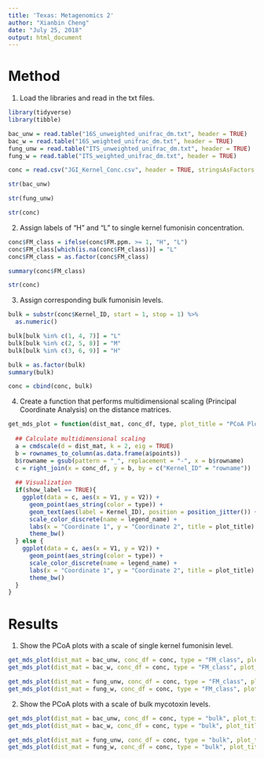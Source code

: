 ```yaml
---
title: 'Texas: Metagenomics 2'
author: "Xianbin Cheng"
date: "July 25, 2018"
output: html_document
---
```


# Method #

1. Load the libraries and read in the txt files.

```r
library(tidyverse)
library(tibble)
```

```r
bac_unw = read.table("16S_unweighted_unifrac_dm.txt", header = TRUE)
bac_w = read.table("16S_weighted_unifrac_dm.txt", header = TRUE)
fung_unw = read.table("ITS_unweighted_unifrac_dm.txt", header = TRUE)
fung_w = read.table("ITS_weighted_unifrac_dm.txt", header = TRUE)

conc = read.csv("JGI_Kernel_Conc.csv", header = TRUE, stringsAsFactors = FALSE)
```

```r
str(bac_unw)

str(fung_unw)

str(conc)
```

2. Assign labels of "H" and "L" to single kernel fumonisin concentration.

```r
conc$FM_class = ifelse(conc$FM.ppm. >= 1, "H", "L")
conc$FM_class[which(is.na(conc$FM_class))] = "L"
conc$FM_class = as.factor(conc$FM_class)

summary(conc$FM_class)

str(conc)
```

3. Assign corresponding bulk fumonisin levels.

```r
bulk = substr(conc$Kernel_ID, start = 1, stop = 1) %>%
  as.numeric()

bulk[bulk %in% c(1, 4, 7)] = "L"
bulk[bulk %in% c(2, 5, 8)] = "M"
bulk[bulk %in% c(3, 6, 9)] = "H"

bulk = as.factor(bulk)
summary(bulk)

conc = cbind(conc, bulk)
```


4. Create a function that performs multidimensional scaling (Principal Coordinate Analysis) on the distance matrices.

```r
get_mds_plot = function(dist_mat, conc_df, type, plot_title = "PCoA Plot", show_label = TRUE, legend_name){
  
  ## Calculate multidimensional scaling
  a = cmdscale(d = dist_mat, k = 2, eig = TRUE)
  b = rownames_to_column(as.data.frame(a$points))
  b$rowname = gsub(pattern = "_", replacement = "-", x = b$rowname)
  c = right_join(x = conc_df, y = b, by = c("Kernel_ID" = "rowname"))
  
  ## Visualization
  if(show_label == TRUE){
    ggplot(data = c, aes(x = V1, y = V2)) +
      geom_point(aes_string(color = type)) +
      geom_text(aes(label = Kernel_ID), position = position_jitter()) +
      scale_color_discrete(name = legend_name) +
      labs(x = "Coordinate 1", y = "Coordinate 2", title = plot_title) +
      theme_bw()
  } else {
    ggplot(data = c, aes(x = V1, y = V2)) +
      geom_point(aes_string(color = type)) +
      scale_color_discrete(name = legend_name) +
      labs(x = "Coordinate 1", y = "Coordinate 2", title = plot_title) +
      theme_bw()
  }
}

```

# Results #

1. Show the PCoA plots with a scale of single kernel fumonisin level. 

```r
get_mds_plot(dist_mat = bac_unw, conc_df = conc, type = "FM_class", plot_title = "16S Unweighted Unifrac DM",show_label = FALSE, legend_name = "Fumonisin Level")
get_mds_plot(dist_mat = bac_w, conc_df = conc, type = "FM_class", plot_title = "16S Weighted Unifrac DM",show_label = FALSE, legend_name = "Fumonisin Level")
```

```r
get_mds_plot(dist_mat = fung_unw, conc_df = conc, type = "FM_class", plot_title = "ITS Unweighted Unifrac DM",show_label = FALSE, legend_name = "Fumonisin Level")
get_mds_plot(dist_mat = fung_w, conc_df = conc, type = "FM_class", plot_title = "ITS Weighted Unifrac DM",show_label = FALSE, legend_name = "Fumonisin Level")
```

2. Show the PCoA plots with a scale of bulk mycotoxin levels. 

```r
get_mds_plot(dist_mat = bac_unw, conc_df = conc, type = "bulk", plot_title = "16S Unweighted Unifrac DM",show_label = FALSE, legend_name = "Bulk FM Level")
get_mds_plot(dist_mat = bac_w, conc_df = conc, type = "bulk", plot_title = "16S Weighted Unifrac DM",show_label = FALSE, legend_name = "Bulk FM Level")
```

```r
get_mds_plot(dist_mat = fung_unw, conc_df = conc, type = "bulk", plot_title = "ITS Unweighted Unifrac DM",show_label = FALSE, legend_name = "Bulk FM Level")
get_mds_plot(dist_mat = fung_w, conc_df = conc, type = "bulk", plot_title = "ITS Weighted Unifrac DM",show_label = FALSE, legend_name = "Bulk FM Level")
```

